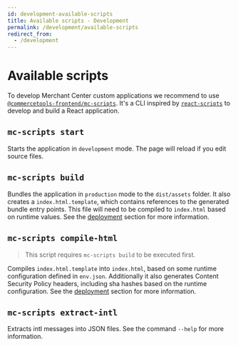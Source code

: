 ```yaml
---
id: development-available-scripts
title: Available scripts - Development
permalink: /development/available-scripts
redirect_from:
  - /development
---
```



<NotificationFeature flag="beta" />

# Available scripts

To develop Merchant Center custom applications we recommend to use [`@commercetools-frontend/mc-scripts`](https://www.npmjs.com/package/@commercetools-frontend/mc-scripts).
It's a CLI inspired by [`react-scripts`](https://www.npmjs.com/package/react-scripts) to develop and build a React application.

## `mc-scripts start`

Starts the application in `development` mode. The page will reload if you edit source files.

## `mc-scripts build`

Bundles the application in `production` mode to the `dist/assets` folder.
It also creates a `index.html.template`, which contains references to the generated bundle entry points. This file will need to be compiled to `index.html` based on runtime values. See the [deployment](./deployment) section for more information.

## `mc-scripts compile-html`

> This script requires `mc-scripts build` to be executed first.

Compiles `index.html.template` into `index.html`, based on some runtime configuration defined in `env.json`. Additionally it also generates Content Security Policy headers, including sha hashes based on the runtime configuration. See the [deployment](./deployment) section for more information.

## `mc-scripts extract-intl`

Extracts intl messages into JSON files. See the command `--help` for more information.
